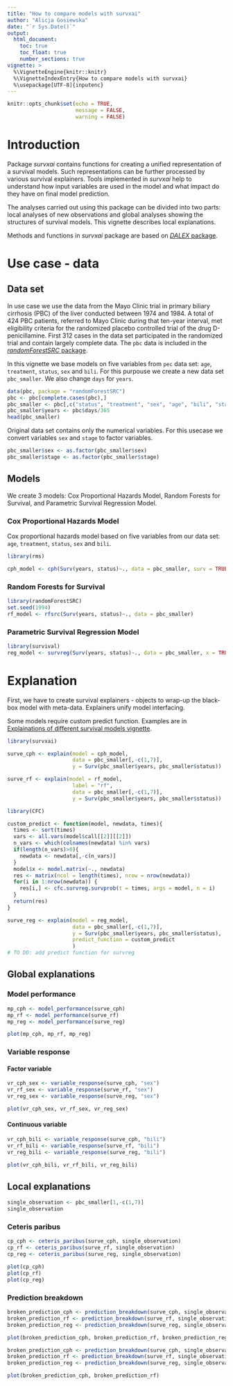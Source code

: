 ```yaml
---
title: "How to compare models with survxai"
author: "Alicja Gosiewska"
date: "`r Sys.Date()`"
output: 
  html_document:
    toc: true
    toc_float: true
    number_sections: true
vignette: >
  %\VignetteEngine{knitr::knitr}
  %\VignetteIndexEntry{How to compare models with survxai}
  %\usepackage[UTF-8]{inputenc}
---
```


```r
knitr::opts_chunk$set(echo = TRUE,
                      message = FALSE,
                      warning = FALSE)
```



# Introduction
Package *survxai* contains functions for creating a unified representation of a survival models. Such representations can be further processed by various survival explainers. Tools implemented in *survxai* help to understand how input variables are used in the model and what impact do they have on final model prediction.

The analyses carried out using this package can be divided into two parts: local analyses of new observations and global analyses showing the structures of survival models. This vignette describes local explanations.

Methods and functions in  *survxai* package are based on [*DALEX* package](https://github.com/pbiecek/DALEX). 

# Use case - data

## Data set
In use case we use the data from the Mayo Clinic trial in primary biliary cirrhosis (PBC) of the liver conducted between 1974 and 1984. A total of 424 PBC patients, referred to Mayo Clinic during that ten-year interval, met eligibility criteria for the randomized placebo controlled trial of the drug D-penicillamine. First 312 cases in the data set participated in the randomized trial and contain largely complete data.
The `pbc` data is included in the [*randomForestSRC* package](https://cran.r-project.org/web/packages/randomForestSRC/index.html).

In this vignette we base models on five variables from `pec` data set: `age`, `treatment`, `status`, `sex` and `bili`. For this purpouse we create a new data set `pbc_smaller`. We also change `days` for `years`.

```r
data(pbc, package = "randomForestSRC")
pbc <- pbc[complete.cases(pbc),]
pbc_smaller <- pbc[,c("status", "treatment", "sex", "age", "bili", "stage")]
pbc_smaller$years <- pbc$days/365
head(pbc_smaller)
```

Original data set contains only the numerical variables. 
For this usecase we convert variables `sex` and `stage` to factor variables.

```r
pbc_smaller$sex <- as.factor(pbc_smaller$sex)
pbc_smaller$stage <- as.factor(pbc_smaller$stage)
```


## Models

We create 3 models: Cox Proportional Hazards Model, Random Forests for Survival, and Parametric Survival Regression Model.


### Cox Proportional Hazards Model

Cox proportional hazards model based on five variables from our data set: `age`, `treatment`, `status`, `sex` and `bili`.

```r
library(rms)

cph_model <- cph(Surv(years, status)~., data = pbc_smaller, surv = TRUE, x = TRUE, y=TRUE)
```

### Random Forests for Survival

```r
library(randomForestSRC)
set.seed(1994)
rf_model <- rfsrc(Surv(years, status)~., data = pbc_smaller)
```

### Parametric Survival Regression Model

```r
library(survival)
reg_model <- survreg(Surv(years, status)~., data = pbc_smaller, x = TRUE)
```

# Explanation

First, we have to create survival explainers - objects to wrap-up the black-box model with meta-data. Explainers unify model interfacing.

Some models require custom predict function. Examples are in [Explainations of different survival models vignette](https://mi2datalab.github.io/survxai/articles/Custom_predict_for_survival_models.html).

```r
library(survxai)

surve_cph <- explain(model = cph_model,
                     data = pbc_smaller[,-c(1,7)], 
                     y = Surv(pbc_smaller$years, pbc_smaller$status))

surve_rf <- explain(model = rf_model, 
                     label = "rf",
                     data = pbc_smaller[,-c(1,7)], 
                     y = Surv(pbc_smaller$years, pbc_smaller$status))
```

```r
library(CFC)

custom_predict <- function(model, newdata, times){
  times <- sort(times)
  vars <- all.vars(model$call[[2]][[2]])
  n_vars <- which(colnames(newdata) %in% vars)
  if(length(n_vars)>0){
    newdata <- newdata[,-c(n_vars)]
  }
  model$x <- model.matrix(~., newdata)
  res <- matrix(ncol = length(times), nrow = nrow(newdata))
  for(i in 1:nrow(newdata)) {
    res[i,] <- cfc.survreg.survprob(t = times, args = model, n = i)    
  }
  return(res)
}

surve_reg <- explain(model = reg_model,
                     data = pbc_smaller[,-c(1,7)], 
                     y = Surv(pbc_smaller$years, pbc_smaller$status),
                     predict_function = custom_predict
                     )
# TO DO: add predict function for survreg

```


## Global explanations

### Model performance

```r
mp_cph <- model_performance(surve_cph)
mp_rf <- model_performance(surve_rf)
mp_reg <- model_performance(surve_reg)
```

```r
plot(mp_cph, mp_rf, mp_reg)
```


### Variable response

#### Factor variable
```r
vr_cph_sex <- variable_response(surve_cph, "sex")
vr_rf_sex <- variable_response(surve_rf, "sex")
vr_reg_sex <- variable_response(surve_reg, "sex")
```

```r
plot(vr_cph_sex, vr_rf_sex, vr_reg_sex)
```


#### Continuous variable
```r
vr_cph_bili <- variable_response(surve_cph, "bili")
vr_rf_bili <- variable_response(surve_rf, "bili")
vr_reg_bili <- variable_response(surve_reg, "bili")
```

```r
plot(vr_cph_bili, vr_rf_bili, vr_reg_bili)
```


## Local explanations


```r
single_observation <- pbc_smaller[1,-c(1,7)]
single_observation
```


### Ceteris paribus

```r
cp_cph <- ceteris_paribus(surve_cph, single_observation)
cp_rf <- ceteris_paribus(surve_rf, single_observation)
cp_reg <- ceteris_paribus(surve_reg, single_observation)

```

```r
plot(cp_cph)
plot(cp_rf)
plot(cp_reg)
```


### Prediction breakdown

```r
broken_prediction_cph <- prediction_breakdown(surve_cph, single_observation)
broken_prediction_rf <- prediction_breakdown(surve_rf, single_observation)
broken_prediction_reg <- prediction_breakdown(surve_reg, single_observation)
```

```r
plot(broken_prediction_cph, broken_prediction_rf, broken_prediction_reg)
```




```r
broken_prediction_cph <- prediction_breakdown(surve_cph, single_observation, prob = 0.8)
broken_prediction_rf <- prediction_breakdown(surve_rf, single_observation, prob = 0.8)
broken_prediction_reg <- prediction_breakdown(surve_reg, single_observation, prob = 0.8)
```

```r
plot(broken_prediction_cph, broken_prediction_rf)
```
